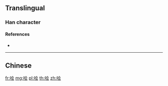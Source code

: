 {{also|噲}}
==Translingual==

===Han character===
{{Han char|rn=30|rad=口|as=06|sn=9|four=|canj=ROMI|ids=⿰口会}}

====References====
* {{Han ref|kx=0189.271|hdz=10619.020|uh=54D9|ud=21721}}

----

==Chinese==
{{zh-see|噲}}

[[fr:哙]]
[[mg:哙]]
[[pl:哙]]
[[th:哙]]
[[zh:哙]]